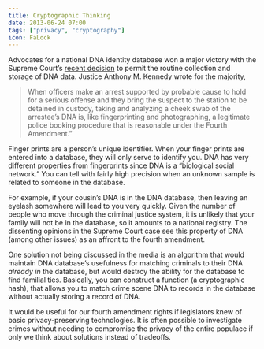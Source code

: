 ```yaml
---
title: Cryptographic Thinking
date: 2013-06-24 07:00
tags: ["privacy", "cryptography"]
icon: FaLock
---
```


Advocates for a national DNA identity database won a major victory with
the Supreme Court’s [recent decision](http://www.nytimes.com/2013/06/04/us/supreme-court-says-police-can-take-dna-samples.html?_r=0) to permit the routine collection
and storage of DNA data. Justice Anthony M. Kennedy wrote for the
majority,

> When officers make an arrest supported by probable cause to hold for a serious offense and they bring the suspect to the station to be detained in custody, taking and analyzing a cheek swab of the arrestee’s DNA is, like fingerprinting and photographing, a legitimate police booking procedure that is reasonable under the Fourth Amendment.”

Finger prints are a person’s unique identifier. When your finger prints
are entered into a database, they will only serve to identify you. DNA
has very different properties from fingerprints since DNA is a
“biological social network.” You can tell with fairly high precision
when an unknown sample is related to someone in the database.

For example, if your cousin’s DNA is in the DNA database, then leaving
an eyelash somewhere will lead to you very quickly. Given the number of
people who move through the criminal justice system, it is unlikely that
your family will not be in the database, so it amounts to a national
registry. The dissenting opinions in the Supreme Court case see this
property of DNA (among other issues) as an affront to the fourth
amendment.

One solution not being discussed in the media is an algorithm that would
maintain DNA database’s usefulness for matching criminals to their DNA
*already in* the database, but would destroy the ability for the
database to find familial ties. Basically, you can construct a function
(a cryptographic hash), that allows you to match crime scene DNA to
records in the database without actually storing a record of DNA.

It would be useful for our fourth amendment rights if legislators knew
of basic privacy-preserving technologies. It is often possible to
investigate crimes without needing to compromise the privacy of the
entire populace if only we think about solutions instead of tradeoffs.
